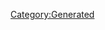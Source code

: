 {{Texts/Music
 |ID=116
 |MusicName=ルンに花咲く恋もある
 |OfficialName=ルンに花咲く恋もある
 |VocalName=ワルキューレ　美雲ΔJUNNA フレイアΔ鈴木みのり カナメΔ安野希世乃 レイナΔ東山奈央 マキナΔ西田望見
 |VocalNameLF=ワルキューレ　美雲ΔJUNNA　フレイアΔ鈴木みのり<br/>カナメΔ安野希世乃　レイナΔ東山奈央　マキナΔ西田望見
 |Description=作品：劇場版マクロスΔ 絶対LIVE!!!!!!<br/><br/>歌手：ワルキューレ<br/>　　　美雲ΔJUNNA　フレイアΔ鈴木みのり<br/>　　　カナメΔ安野希世乃　レイナΔ東山奈央<br/>　　　マキナΔ西田望見<br/><br/>作詞：西直紀<br/>作曲：コモリタミノル
 |BuyURL=https://recochoku.jp/song/S1009147843/single?ds=1013650104
 |StoryDesc=歌に恋に自らの人生をかけて突き進んでいくフレイア。<br/>花のように短い人生であろうとも、幸せを掴むと<br/>覚悟を決めたならば、考えているような暇はないのだ。<br/><br/>ピカピカ光るルンとともに咲き誇る恋の花は、今日も、<br/>そしてこれからも大好きな人の隣で幸せを歌い続ける。
 |StoryTitle=「考えとる暇があったら飛び続けんきゃね！」
 |BannerId=0
 |AnmStoreURL=
}}
[[Category:Generated]]
